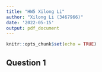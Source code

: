 ```yaml
---
title: "HW5 Xilong Li"
author: "Xilong Li (3467966)"
date: '2022-05-15'
output: pdf_document
---
```


```r
knitr::opts_chunk$set(echo = TRUE)
```

## Question 1